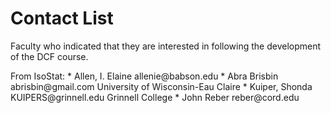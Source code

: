 Contact List
========================================================

Faculty who indicated that they are interested in following the development of the DCF course.

From IsoStat:
* Allen, I. Elaine allenie@babson.edu
* Abra Brisbin abrisbin@gmail.com University of Wisconsin-Eau Claire
* Kuiper, Shonda KUIPERS@grinnell.edu Grinnell College
* John Reber reber@cord.edu